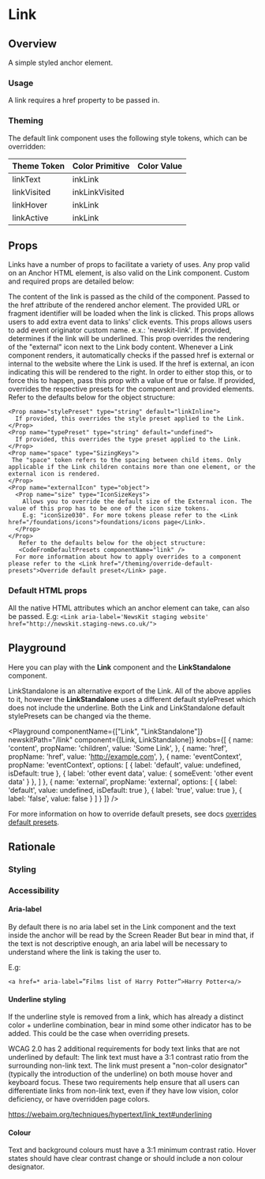 


# Link

## Overview

A simple styled anchor element.

### Usage

A link requires a href property to be passed in.

### Theming

The default link component uses the following style tokens, which can be overridden:

| Theme Token | Color Primitive | Color Value                               |
| ----------- | --------------- | ----------------------------------------- |
| linkText    | inkLink          | <TextBoxSwatch themeColor="inkLink"/>      |
| linkVisited | inkLinkVisited     | <TextBoxSwatch themeColor="inkLinkVisited"/> |
| linkHover   | inkLink         | <TextBoxSwatch themeColor="inkLink"/>     |
| linkActive  | inkLink        | <TextBoxSwatch themeColor="inkLink"/>    |

## Props

Links have a number of props to facilitate a variety of uses. Any prop valid on an Anchor HTML element, is also valid on the Link component. Custom and required props are detailed below:

<LegacyBlock marginTop="sizing040">
  <Prop name="children" type="string" required>
    The content of the link is passed as the child of the component.
  </Prop>
  <Prop name="href" type="string" required>
    Passed to the href attribute of the rendered anchor element. The provided
    URL or fragment identifier will be loaded when the link is clicked.
  </Prop>
  <Prop name="eventContext" type="object">
    This props allows users to add extra event data to links' click events.
  </Prop>
  <Prop name="eventOriginator" type="string" default='link'>
    This props allows users to add event originator custom name. e.x.: 'newskit-link'.
  </Prop>
  <Prop name="noUnderline" type="boolean">
    If provided, determines if the link will be underlined.
  </Prop>
  <Prop name="external" type="boolean">
    This prop overrides the rendering of the "external" icon next to the Link body content.
    Whenever a Link component renders, it automatically checks if the passed href is external or internal to the website where the Link is used.
    If the href is external, an icon indicating this will be rendered to the right.
    In order to either stop this, or to force this to happen, pass this prop with a value of true or false.
  </Prop>
  <Prop name="overrides" type="object">
    If provided, overrides the respective presets for the component and provided elements.
    Refer to the defaults below for the object structure:

    <Prop name="stylePreset" type="string" default="linkInline">
      If provided, this overrides the style preset applied to the Link.
    </Prop>
    <Prop name="typePreset" type="string" default="undefined">
      If provided, this overrides the type preset applied to the Link.
    </Prop>
    <Prop name="space" type="SizingKeys">
     The "space" token refers to the spacing between child items. Only applicable if the Link children contains more than one element, or the external icon is rendered.
    </Prop>
    <Prop name="externalIcon" type="object">
      <Prop name="size" type="IconSizeKeys">
        Allows you to override the default size of the External icon. The value of this prop has to be one of the icon size tokens.
        E.g: "iconSize030". For more tokens please refer to the <Link href="/foundations/icons">foundations/icons page</Link>.
      </Prop>
    </Prop>
       Refer to the defaults below for the object structure:
       <CodeFromDefaultPresets componentName="link" />
      For more information about how to apply overrides to a component please refer to the <Link href="/theming/override-default-presets">Override default preset</Link> page.
  </Prop>

  ### Default HTML props
  All the native HTML attributes which an anchor element can take, can also be passed.
  E.g:  ```<Link aria-label='NewsKit staging website' href="http://newskit.staging-news.co.uk/">```


</LegacyBlock>

## Playground

Here you can play with the <b>Link</b> component and the <b>LinkStandalone</b> component.

LinkStandalone is an alternative export of the Link.
All of the above applies to it, however the <b>LinkStandalone</b> uses a different default stylePreset which does not include the underline.
Both the Link and LinkStandalone default stylePresets can be changed via the theme.

<Playground
  componentName={["Link", "LinkStandalone"]}
  newskitPath="/link"
  component={[Link, LinkStandalone]}
  knobs={[
    {
      name: 'content',
      propName: 'children',
      value: 'Some Link',
    },
    {
      name: 'href',
      propName: 'href',
      value: 'http://example.com',
    },
    {
      name: 'eventContext',
      propName: 'eventContext',
      options: [
          {
            label: 'default',
            value: undefined,
            isDefault: true
          },
          {
            label: 'other event data',
            value: {
              someEvent: 'other event data'
            }
          },
        ]
    },
    {
      name: 'external',
      propName: 'external',
      options: [
          {
            label: 'default',
            value: undefined,
            isDefault: true
          },
          {
            label: 'true',
            value: true
          },
          {
            label: 'false',
            value: false
          }
        ]
    }
  ]}
/>

For more information on how to override default presets, see docs [overrides default presets](/theming/default-presets/override-individual-components).

## Rationale

### Styling

### Accessibility

#### Aria-label
By default there is no aria label set in the Link component and the text inside the anchor will be read by the Screen Reader
But bear in mind that, if the text is not descriptive enough, an aria label will be necessary to understand where the link is taking the user to.

E.g:
  ```
  <a href=* aria-label=”Films list of Harry Potter”>Harry Potter<a/>
  ```

#### Underline styling
If the underline style is removed from a link, which has already a distinct color + underline combination, bear in mind some other indicator has to be added.
This could be the case when overriding presets.

WCAG 2.0 has 2 additional requirements for body text links that are not underlined by default:
The link text must have a 3:1 contrast ratio from the surrounding non-link text.
The link must present a "non-color designator" (typically the introduction of the underline) on both mouse hover and keyboard focus.
These two requirements help ensure that all users can differentiate links from non-link text, even if they have low vision, color deficiency, or have overridden page colors.

https://webaim.org/techniques/hypertext/link_text#underlining

#### Colour

Text and background colours must have a 3:1 minimum contrast ratio.
Hover states should have clear contrast change or should include a non colour designator.
